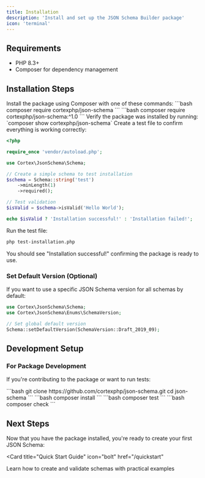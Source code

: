 ```yaml
---
title: Installation
description: 'Install and set up the JSON Schema Builder package'
icon: 'terminal'
---
```


## Requirements

- PHP 8.3+
- Composer for dependency management

## Installation Steps

<Steps>
<Step title="Install via Composer">
  Install the package using Composer with one of these commands:

  <Tabs>
  <Tab title="Latest Version">
    ```bash
    composer require cortexphp/json-schema
    ```
  </Tab>
  <Tab title="Specific Version">
    ```bash
    composer require cortexphp/json-schema:^1.0
    ```
  </Tab>
  </Tabs>

  <Check>
  Verify the package was installed by running: `composer show cortexphp/json-schema`
  </Check>
</Step>

<Step title="Verify Installation">
  Create a test file to confirm everything is working correctly:

  ```php test-installation.php
  <?php

  require_once 'vendor/autoload.php';

  use Cortex\JsonSchema\Schema;

  // Create a simple schema to test installation
  $schema = Schema::string('test')
      ->minLength(1)
      ->required();

  // Test validation
  $isValid = $schema->isValid('Hello World');

  echo $isValid ? 'Installation successful!' : 'Installation failed!';
  ```

  Run the test file:
  ```bash
  php test-installation.php
  ```

  <Check>
  You should see "Installation successful!" confirming the package is ready to use.
  </Check>
</Step>
</Steps>

### Set Default Version (Optional)

If you want to use a specific JSON Schema version for all schemas by default:

```php
use Cortex\JsonSchema\Schema;
use Cortex\JsonSchema\Enums\SchemaVersion;

// Set global default version
Schema::setDefaultVersion(SchemaVersion::Draft_2019_09);
```

## Development Setup

### For Package Development

If you're contributing to the package or want to run tests:

<Steps>
  <Step title="Clone the Repository">
    ```bash
    git clone https://github.com/cortexphp/json-schema.git
    cd json-schema
    ```
  </Step>
  <Step title="Install Dependencies">
    ```bash
    composer install
    ```
  </Step>
  <Step title="Run Tests">
    ```bash
    composer test
    ```
  </Step>
  <Step title="Run Tests and Code Quality Tools">
    ```bash
    composer check
    ```
  </Step>
</Steps>

## Next Steps

Now that you have the package installed, you're ready to create your first JSON Schema:

<Card
  title="Quick Start Guide"
  icon="bolt"
  href="/quickstart"
>
  Learn how to create and validate schemas with practical examples
</Card>
